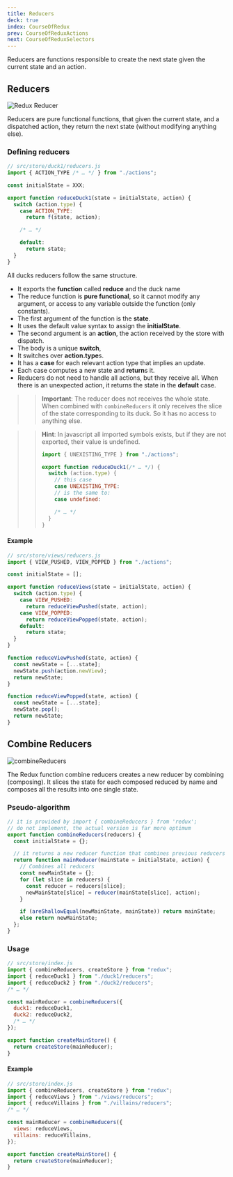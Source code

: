 ```yaml
---
title: Reducers
deck: true
index: CourseOfRedux
prev: CourseOfReduxActions
next: CourseOfReduxSelectors
---
```


Reducers are functions responsible to create the next state given the current
state and an action.

## Reducers

![Redux Reducer](/images/redux/redux-reducer.png)

Reducers are pure functional functions, that given the current state, and a
dispatched action, they return the next state (without modifying anything else).

### Defining reducers

<div className="Deck-Row">
<div className="Deck-Cell">


```javascript
// src/store/duck1/reducers.js
import { ACTION_TYPE /* … */ } from "./actions";

const initialState = XXX;

export function reduceDuck1(state = initialState, action) {
  switch (action.type) {
    case ACTION_TYPE:
      return f(state, action);

    /* … */

    default:
      return state;
  }
}
```

</div>
<div className="Deck-Cell">


All ducks reducers follow the same structure.

- It exports the **function** called **reduce** and the duck name
- The reduce function is **pure functional**, so it cannot modify any argument,
  or access to any variable outside the function (only constants).
- The first argument of the function is the **state**.
- It uses the default value syntax to assign the **initialState**.
- The second argument is an **action**, the action received by the store with
  dispatch.
- The body is a unique **switch**,
- It switches over **action.type**s.
- It has a **case** for each relevant action type that implies an update.
- Each case computes a new state and **return**s it.
- Reducers do not need to handle all actions, but they receive all. When there
  is an unexpected action, it returns the state in the **default** case.

</div>
</div>


> > **Important**: The reducer does not receives the whole state. When combined
> > with `combineReducers` it only receives the slice of the state corresponding
> > to its duck. So it has no access to anything else.

> > **Hint**: In javascript all imported symbols exists, but if they are not
> > exported, their value is undefined.
> >
> > ```javascript
> > import { UNEXISTING_TYPE } from "./actions";
> >
> > export function reduceDuck1(/* … */) {
> >   switch (action.type) {
> >     // this case
> >     case UNEXISTING_TYPE:
> >     // is the same to:
> >     case undefined:
> >
> >     /* … */
> >   }
> > }
> > ```

#### Example

```javascript
// src/store/views/reducers.js
import { VIEW_PUSHED, VIEW_POPPED } from "./actions";

const initialState = [];

export function reduceViews(state = initialState, action) {
  switch (action.type) {
    case VIEW_PUSHED:
      return reduceViewPushed(state, action);
    case VIEW_POPPED:
      return reduceViewPopped(state, action);
    default:
      return state;
  }
}

function reduceViewPushed(state, action) {
  const newState = [...state];
  newState.push(action.newView);
  return newState;
}

function reduceViewPopped(state, action) {
  const newState = [...state];
  newState.pop();
  return newState;
}
```

## Combine Reducers

![combineReducers](/images/redux/combine-reducers.png)

The Redux function combine reducers creates a new reducer by combining
(composing). It slices the state for each composed reduced by name and composes
all the results into one single state.

### Pseudo-algorithm

```javascript
// it is provided by import { combineReducers } from 'redux';
// do not implement, the actual version is far more optimum
export function combineReducers(reducers) {
  const initialState = {};

  // it returns a new reducer function that combines previous reducers
  return function mainReducer(mainState = initialState, action) {
    // Combines all reducers
    const newMainState = {};
    for (let slice in reducers) {
      const reducer = reducers[slice];
      newMainState[slice] = reducer(mainState[slice], action);
    }

    if (areShallowEqual(newMainState, mainState)) return mainState;
    else return newMainState;
  };
}
```

### Usage

```javascript
// src/store/index.js
import { combineReducers, createStore } from "redux";
import { reduceDuck1 } from "./duck1/reducers";
import { reduceDuck2 } from "./duck2/reducers";
/* … */

const mainReducer = combineReducers({
  duck1: reduceDuck1,
  duck2: reduceDuck2,
  /* … */
});

export function createMainStore() {
  return createStore(mainReducer);
}
```

#### Example

```javascript
// src/store/index.js
import { combineReducers, createStore } from "redux";
import { reduceViews } from "./views/reducers";
import { reduceVillains } from "./villains/reducers";
/* … */

const mainReducer = combineReducers({
  views: reduceViews,
  villains: reduceVillains,
});

export function createMainStore() {
  return createStore(mainReducer);
}
```
